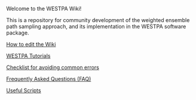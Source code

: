 Welcome to the WESTPA Wiki!

This is a repository for community development of the weighted ensemble path sampling approach, and its implementation in the WESTPA software package.

[[How to edit the Wiki]]

[[WESTPA Tutorials]]

[[Checklist for avoiding common errors]]

[[Frequently Asked Questions (FAQ)]]

[[Useful Scripts]]

